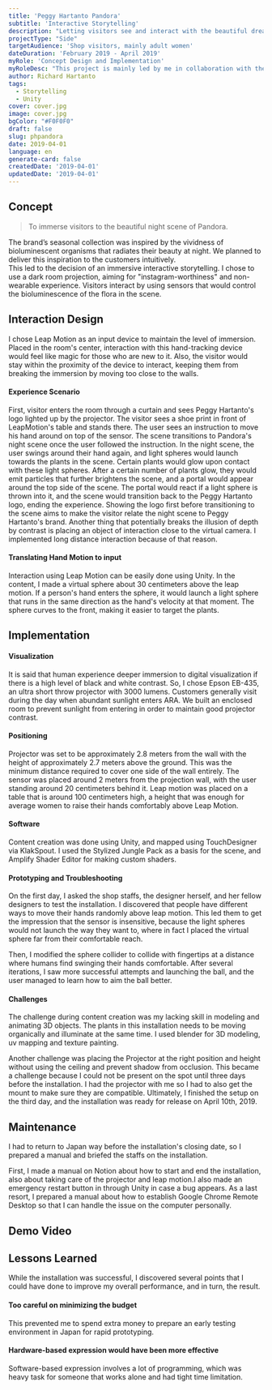 ```yaml
---
title: 'Peggy Hartanto Pandora'
subtitle: 'Interactive Storytelling'
description: "Letting visitors see and interact with the beautiful dreamy night scene where fashion garments are inspired from."
projectType: "Side"
targetAudience: 'Shop visitors, mainly adult women'
dateDuration: 'February 2019 - April 2019'
myRole: 'Concept Design and Implementation'
myRoleDesc: "This project is mainly led by me in collaboration with the founders of Peggy Hartanto. I designed the concept, created the digital content, and brought it all the way to implementation. I also could not thank you enough to The Blooming Buds, who built the temporary dark room and their specialty in flower decoration to accentuate the Pandora vibe."
author: Richard Hartanto
tags:
  - Storytelling
  - Unity
cover: cover.jpg
image: cover.jpg
bgColor: "#F0F0F0"
draft: false
slug: phpandora
date: 2019-04-01
language: en
generate-card: false
createdDate: '2019-04-01'
updatedDate: '2019-04-01'
---
```


## Concept

> To immerse visitors to the beautiful night scene of Pandora.

The brand’s seasonal collection was inspired by the vividness of bioluminescent organisms that radiates their beauty at night. We planned to deliver this inspiration to the customers intuitively.  
This led to the decision of an immersive interactive storytelling. 
I chose to use a dark room projection, aiming for "instagram-worthiness" and non-wearable experience. 
Visitors interact by using sensors that would control the bioluminescence of the flora in the scene.

## Interaction Design

I chose Leap Motion as an input device to maintain the level of immersion. 
Placed in the room's center, interaction with this hand-tracking device would feel like magic for those who are new to it. 
Also, the visitor would stay within the proximity of the device to interact, keeping them from breaking the immersion by moving too close to the walls.

#### Experience Scenario

First, visitor enters the room through a curtain and sees Peggy Hartanto's logo lighted up by the projector. The visitor sees a shoe print in front of LeapMotion's table and stands there.
The user sees an instruction to move his hand around on top of the sensor. The scene transitions to Pandora's night scene once the user followed the instruction.
In the night scene, the user swings around their hand again, and light spheres would launch towards the plants in the scene. Certain plants would glow upon contact with these light spheres. After a certain number of plants glow, they would emit particles that further brightens the scene, and a portal would appear around the top side of the scene.
The portal would react if a light sphere is thrown into it, and the scene would transition back to the Peggy Hartanto logo, ending the experience.
Showing the logo first before transitioning to the scene aims to make the visitor relate the night scene to Peggy Hartanto's brand. Another thing that potentially breaks the illusion of depth by contrast is placing an object of interaction close to the virtual camera. I implemented long distance interaction because of that reason.

#### Translating Hand Motion to input

Interaction using Leap Motion can be easily done using Unity. 
In the content, I made a virtual sphere about 30 centimeters above the leap motion. 
If a person's hand enters the sphere, it would launch a light sphere that runs in the same direction as the hand's velocity at that moment. 
The sphere curves to the front, making it easier to target the plants.

## Implementation

#### Visualization

It is said that human experience deeper immersion to digital visualization if there is a high level of black and white contrast. 
So, I chose Epson EB-435, an ultra short throw projector with 3000 lumens. 
Customers generally visit during the day when abundant sunlight enters ARA. 
We built an enclosed room to prevent sunlight from entering in order to maintain good projector contrast.

#### Positioning

Projector was set to be approximately 2.8 meters from the wall with the height of approximately 2.7 meters above the ground. 
This was the minimum distance required to cover one side of the wall entirely. 
The sensor was placed around 2 meters from the projection wall, with the user standing around 20 centimeters behind it. 
Leap motion was placed on a table that is around 100 centimeters high, a height that was enough for average women to raise their hands comfortably above Leap Motion.

#### Software

Content creation was done using Unity, and mapped using TouchDesigner via KlakSpout. 
I used the Stylized Jungle Pack as a basis for the scene, and Amplify Shader Editor for making custom shaders. 

#### Prototyping and Troubleshooting

On the first day, I asked the shop staffs, the designer herself, and her fellow designers to test the installation. 
I discovered that people have different ways to move their hands randomly above leap motion. 
This led them to get the impression that the sensor is insensitive, because the light spheres would not launch the way they want to, where in fact I placed the virtual sphere far from their comfortable reach.

Then, I modified the sphere collider to collide with fingertips at a distance where humans find swinging their hands comfortable. 
After several iterations, I saw more successful attempts and launching the ball, and the user managed to learn how to aim the ball better.

#### Challenges

The challenge during content creation was my lacking skill in modeling and animating 3D objects. 
The plants in this installation needs to be moving organically and illuminate at the same time. 
I used blender for 3D modeling, uv mapping and texture painting.

Another challenge was placing the Projector at the right position and height without using the ceiling and prevent shadow from occlusion. 
This became a challenge because I could not be present on the spot until three days before the installation. 
I had the projector with me so I had to also get the mount to make sure they are compatible.
Ultimately, I finished the setup on the third day, and the installation was ready for release on April 10th, 2019.

## Maintenance

I had to return to Japan way before the installation's closing date, so I prepared a manual and briefed the staffs on the installation.

First, I made a manual on Notion about how to start and end the installation, also about taking care of the projector and leap motion.I also made an emergency restart button in through Unity in case a bug appears. 
As a last resort, I prepared a manual about how to establish Google Chrome Remote Desktop so that I can handle the issue on the computer personally.

## Demo Video

## Lessons Learned

While the installation was successful, I discovered several points that I could have done to improve my overall performance, and in turn, the result.

#### Too careful on minimizing the budget

This prevented me to spend extra money to prepare an early testing environment in Japan for rapid prototyping.

#### Hardware-based expression would have been more effective

Software-based expression involves a lot of programming, which was heavy task for someone that works alone and had tight time limitation.